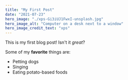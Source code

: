 ```yaml
---
title: "My First Post"
date: "2021-07-23"
hero_image: "./xps-Gi3iUJ1FwxI-unsplash.jpg"
hero_image_alt: "Computer on a desk next to a window"
hero_image_credit_text: "xps"
---
```


This is my first blog post! Isn't it *great*?

Some of my **favorite** things are:

* Petting dogs
* Singing
* Eating potato-based foods